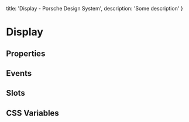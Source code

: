 
  title: 'Display - Porsche Design System',
  description: 'Some description'
}

# Display <ComponentStatus tagName="p-display"></ComponentStatus>

## Properties

<ComponentMetaProps tagName="p-display"></ComponentMetaProps>

## Events

<ComponentMetaEvents tagName="p-display"></ComponentMetaEvents>

## Slots

<ComponentMetaSlots tagName="p-display"></ComponentMetaSlots>

## CSS Variables

<ComponentMetaCssVariables tagName="p-display"></ComponentMetaCssVariables>